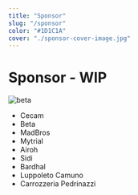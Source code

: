 ```yaml
---
title: "Sponsor"
slug: "/sponsor"
color: "#1D1C1A"
cover: "./sponsor-cover-image.jpg"
---
```


# Sponsor - WIP

[//]: # (Importanti i parametri della immagine)

![beta](https://res.cloudinary.com/dnqt3rs6f/image/upload/w_auto,c_scale,q_75,f_auto/v1638300364/sponsor-sito-3d/logo-Betamotor-3d.png)

- Cecam
- Beta
- MadBros
- Mytrial
- Airoh
- Sidi
- Bardhal
- Luppoleto Camuno
- Carrozzeria Pedrinazzi
